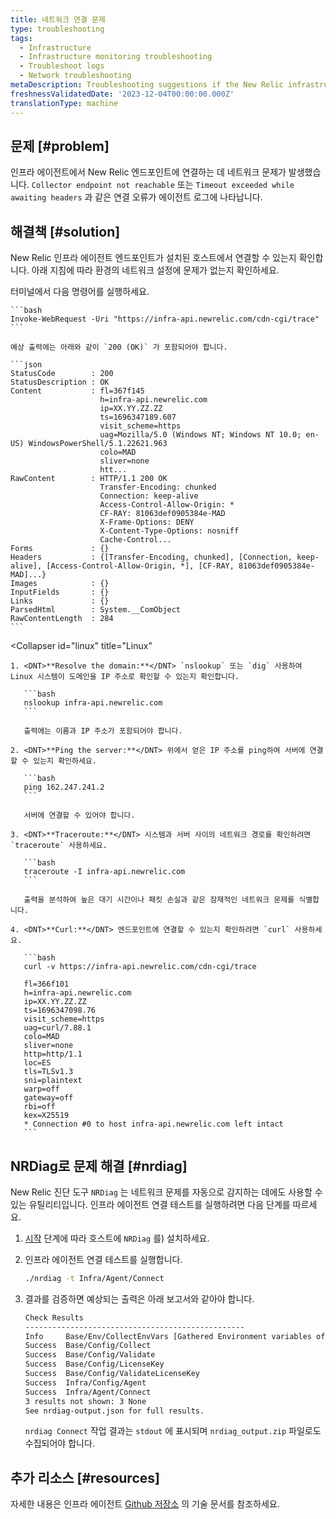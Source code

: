 ```yaml
---
title: 네트워크 연결 문제
type: troubleshooting
tags:
  - Infrastructure
  - Infrastructure monitoring troubleshooting
  - Troubleshoot logs
  - Network troubleshooting
metaDescription: Troubleshooting suggestions if the New Relic infrastructure agent is not able to connect to the New Relic endpoints
freshnessValidatedDate: '2023-12-04T00:00:00.000Z'
translationType: machine
---
```


## 문제 [#problem]

인프라 에이전트에서 New Relic 엔드포인트에 연결하는 데 네트워크 문제가 발생했습니다. `Collector endpoint not reachable` 또는 `Timeout exceeded while awaiting headers` 과 같은 연결 오류가 에이전트 로그에 나타납니다.

## 해결책 [#solution]

New Relic 인프라 에이전트 엔드포인트가 설치된 호스트에서 연결할 수 있는지 확인합니다. 아래 지침에 따라 환경의 네트워크 설정에 문제가 없는지 확인하세요.

<CollapserGroup>
  <Collapser
    id="windows"
    title="윈도우"
  >
    터미널에서 다음 명령어를 실행하세요.

    ```bash
    Invoke-WebRequest -Uri "https://infra-api.newrelic.com/cdn-cgi/trace"
    ```

    예상 출력에는 아래와 같이 `200 (OK)` 가 포함되어야 합니다.

    ```json
    StatusCode        : 200
    StatusDescription : OK
    Content           : fl=367f145
                        h=infra-api.newrelic.com
                        ip=XX.YY.ZZ.ZZ
                        ts=1696347189.607
                        visit_scheme=https
                        uag=Mozilla/5.0 (Windows NT; Windows NT 10.0; en-US) WindowsPowerShell/5.1.22621.963
                        colo=MAD
                        sliver=none
                        htt...
    RawContent        : HTTP/1.1 200 OK
                        Transfer-Encoding: chunked
                        Connection: keep-alive
                        Access-Control-Allow-Origin: *
                        CF-RAY: 81063def0905384e-MAD
                        X-Frame-Options: DENY
                        X-Content-Type-Options: nosniff
                        Cache-Control...
    Forms             : {}
    Headers           : {[Transfer-Encoding, chunked], [Connection, keep-alive], [Access-Control-Allow-Origin, *], [CF-RAY, 81063def0905384e-MAD]...}
    Images            : {}
    InputFields       : {}
    Links             : {}
    ParsedHtml        : System.__ComObject
    RawContentLength  : 284
    ```
  </Collapser>

  <Collapser
    id="linux"
    title="Linux"
  >
    1. <DNT>**Resolve the domain:**</DNT> `nslookup` 또는 `dig` 사용하여 Linux 시스템이 도메인을 IP 주소로 확인할 수 있는지 확인합니다.

       ```bash
       nslookup infra-api.newrelic.com
       ```

       출력에는 이름과 IP 주소가 포함되어야 합니다.

    2. <DNT>**Ping the server:**</DNT> 위에서 얻은 IP 주소를 ping하여 서버에 연결할 수 있는지 확인하세요.

       ```bash
       ping 162.247.241.2
       ```

       서버에 연결할 수 있어야 합니다.

    3. <DNT>**Traceroute:**</DNT> 시스템과 서버 사이의 네트워크 경로를 확인하려면 `traceroute` 사용하세요.

       ```bash
       traceroute -I infra-api.newrelic.com
       ```

       출력을 분석하여 높은 대기 시간이나 패킷 손실과 같은 잠재적인 네트워크 문제를 식별합니다.

    4. <DNT>**Curl:**</DNT> 엔드포인트에 연결할 수 있는지 확인하려면 `curl` 사용하세요.

       ```bash
       curl -v https://infra-api.newrelic.com/cdn-cgi/trace

       fl=366f101
       h=infra-api.newrelic.com
       ip=XX.YY.ZZ.ZZ
       ts=1696347098.76
       visit_scheme=https
       uag=curl/7.88.1
       colo=MAD
       sliver=none
       http=http/1.1
       loc=ES
       tls=TLSv1.3
       sni=plaintext
       warp=off
       gateway=off
       rbi=off
       kex=X25519
       * Connection #0 to host infra-api.newrelic.com left intact
       ```
  </Collapser>
</CollapserGroup>

## NRDiag로 문제 해결 [#nrdiag]

New Relic 진단 도구 `NRDiag` 는 네트워크 문제를 자동으로 감지하는 데에도 사용할 수 있는 유틸리티입니다. 인프라 에이전트 연결 테스트를 실행하려면 다음 단계를 따르세요.

1. [시작](/docs/new-relic-solutions/solve-common-issues/diagnostics-cli-nrdiag/diagnostics-cli-nrdiag/#get-started) 단계에 따라 호스트에 `NRDiag` 를) 설치하세요.

2. 인프라 에이전트 연결 테스트를 실행합니다.

   ```bash
   ./nrdiag -t Infra/Agent/Connect
   ```

3. 결과를 검증하면 예상되는 출력은 아래 보고서와 같아야 합니다.

   ```bash
   Check Results
   -------------------------------------------------
   Info     Base/Env/CollectEnvVars [Gathered Environment variables of current shell.]
   Success  Base/Config/Collect
   Success  Base/Config/Validate
   Success  Base/Config/LicenseKey
   Success  Base/Config/ValidateLicenseKey
   Success  Infra/Config/Agent
   Success  Infra/Agent/Connect
   3 results not shown: 3 None
   See nrdiag-output.json for full results.
   ```

   `nrdiag Connect` 작업 결과는 `stdout` 에 표시되며 `nrdiag_output.zip` 파일로도 수집되어야 합니다.

## 추가 리소스 [#resources]

자세한 내용은 인프라 에이전트 [Github 저장소](https://github.com/newrelic/infrastructure-agent/blob/master/docs/network_troubleshooting.md) 의 기술 문서를 참조하세요.
